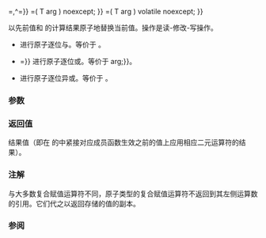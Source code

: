 {{cpp/atomic/atomic/title|1=operator&amp;=,{{!}}=,^=}}
{{cpp/atomic/atomic/navbar}}
{{dcl begin}}
{{dcl h|{{tt|atomic&lt;}}''整数类型''{{sep}}{{tt|&gt;}} 特化才有的成员}}
{{dcl|num=1|since=c++11|1=
T operator&amp;=( T arg ) noexcept;
}}
{{dcl|num=2|since=c++11|1=
T operator&amp;=( T arg ) volatile noexcept;
}}
{{dcl|num=3|since=c++11|1=
T operator{{!}}=( T arg ) noexcept;
}}
{{dcl|num=4|since=c++11|1=
T operator{{!}}=( T arg ) volatile noexcept;
}}
{{dcl|num=5|since=c++11|1=
T operator^=( T arg ) noexcept;
}}
{{dcl|num=6|since=c++11|1=
T operator^=( T arg ) volatile noexcept;
}}
{{dcl end}}

以先前值和 {{c|arg}} 的计算结果原子地替换当前值。操作是读-修改-写操作。
* {{c/core|1=operator&amp;=}} 进行原子逐位与。等价于 {{c|return fetch_and(arg) &amp; arg;}}。
* {{c/core|1=operator{{!}}=}} 进行原子逐位或。等价于 {{c|return fetch_or(arg) {{!}} arg;}}。
* {{c/core|1=operator^=}} 进行原子逐位异或。等价于 {{c|return fetch_xor(arg) ^ arg;}}。
{{rrev|since=c++20|
{{c/core|volatile}} 重载在参与重载决议且 {{c|std::atomic&lt;T&gt;::is_always_lock_free}} 是 {{c|false}} 时被弃用。
}}

===参数===
{{par begin}}
{{par|arg|算术运算的实参}}
{{par end}}

===返回值===
结果值（即在 {{c|*this}} 的{{ls|cpp/atomic/memory order#修改顺序}}中紧接对应成员函数生效之前的值上应用相应二元运算符的结果）。

===注解===
与大多数复合赋值运算符不同，原子类型的复合赋值运算符不返回到其左侧运算数的引用。它们代之以返回存储的值的副本。

===参阅===
{{dsc begin}}
{{dsc inc|cpp/atomic/atomic/dsc fetch_and}}
{{dsc inc|cpp/atomic/atomic/dsc fetch_or}}
{{dsc inc|cpp/atomic/atomic/dsc fetch_xor}}
{{dsc inc|cpp/atomic/atomic/dsc operator arith}}
{{dsc inc|cpp/atomic/atomic/dsc operator arith2}}
{{dsc end}}

{{langlinks|de|en|es|fr|it|ja|pt|ru}}